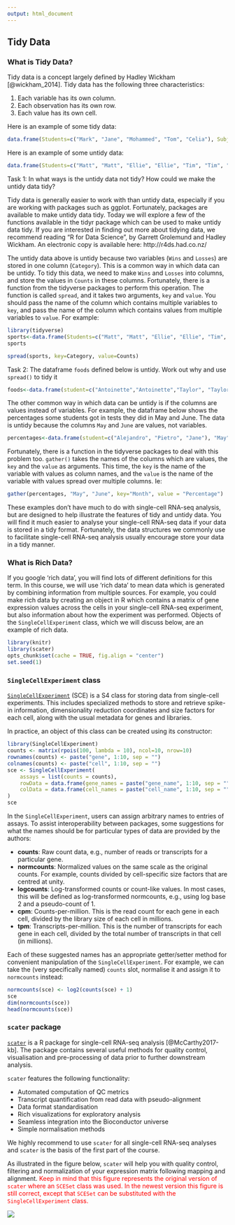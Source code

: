 ```yaml
---
output: html_document
---
```


## Tidy Data

### What is Tidy Data?

Tidy data is a concept largely defined by Hadley Wickham [@wickham_2014]. Tidy data has the following three characteristics:

1. Each variable has its own column.
2. Each observation has its own row.
3. Each value has its own cell.

Here is an example of some tidy data:
```R
data.frame(Students=c("Mark", "Jane", "Mohammed", "Tom", "Celia"), Subject=c("Maths", "Biology", "Physics", "Maths", "Computing"), Years=c(1,2,3,2,3), Score=c(5,6,4,7,9))
```

Here is an example of some untidy data:
```R
data.frame(Students=c("Matt", "Matt", "Ellie", "Ellie", "Tim", "Tim", "Louise", "Louise", "Kelly", "Kelly"), Sport=c("Tennis","Tennis", "Rugby", "Rugby","Football", "Football","Swimming","Swimming", "Running", "Running"), Category=c("Wins", "Losses", "Wins", "Losses", "Wins", "Losses", "Wins", "Losses", "Wins", "Losses"), Counts=c(0,1,3,2,1,4,2,2,5,1))
```

Task 1: In what ways is the untidy data not tidy? How could we make the untidy data tidy?

Tidy data is generally easier to work with than untidy data, especially if you are working with packages such as ggplot. Fortunately, packages are available to make untidy data tidy. Today we will explore a few of the functions available in the tidyr package which can be used to make untidy data tidy. If you are interested in finding out more about tidying data, we recommend reading "R for Data Science", by Garrett Grolemund and Hadley Wickham. An electronic copy is available here: http://r4ds.had.co.nz/

The untidy data above is untidy because two variables (`Wins` and `Losses`) are stored in one column (`Category`). This is a common way in which data can be untidy. To tidy this data, we need to make `Wins` and `Losses` into columns, and store the values in `Counts` in these columns. Fortunately, there is a function from the tidyverse packages to perform this operation. The function is called `spread`, and it takes two arguments, `key` and `value`. You should pass the name of the column which contains multiple variables to `key`, and pass the name of the column which contains values from multiple variables to `value`. For example:

```R
library(tidyverse)
sports<-data.frame(Students=c("Matt", "Matt", "Ellie", "Ellie", "Tim", "Tim", "Louise", "Louise", "Kelly", "Kelly"), Sport=c("Tennis","Tennis", "Rugby", "Rugby","Football", "Football","Swimming","Swimming", "Running", "Running"), Category=c("Wins", "Losses", "Wins", "Losses", "Wins", "Losses", "Wins", "Losses", "Wins", "Losses"), Counts=c(0,1,3,2,1,4,2,2,5,1))
sports

spread(sports, key=Category, value=Counts)
```

Task 2: The dataframe `foods` defined below is untidy. Work out why and use `spread()` to tidy it

```R
foods<-data.frame(student=c("Antoinette","Antoinette","Taylor", "Taylor", "Alexa", "Alexa"), Category=c("Dinner", "Dessert", "Dinner", "Dessert", "Dinner","Dessert"), Frequency=c(3,1,4,5,2,1))
```

The other common way in which data can be untidy is if the columns are values instead of variables. For example, the dataframe below shows the percentages some students got in tests they did in May and June. The data is untidy because the columns `May` and `June` are values, not variables.

```R
percentages<-data.frame(student=c("Alejandro", "Pietro", "Jane"), "May"=c(90,12,45), "June"=c(80,30,100))
```

Fortunately, there is a function in the tidyverse packages to deal with this problem too. `gather()` takes the names of the columns which are values, the `key` and the `value` as arguments. This time, the `key` is the name of the variable with values as column names, and the `value` is the name of the variable with values spread over multiple columns. Ie:

```R
gather(percentages, "May", "June", key="Month", value = "Percentage")
```

These examples don't have much to do with single-cell RNA-seq analysis, but are designed to help illustrate the features of tidy and untidy data. You will find it much easier to analyse your single-cell RNA-seq data if your data is stored in a tidy format. Fortunately, the data structures we commonly use to facilitate single-cell RNA-seq analysis usually encourage store your data in a tidy manner.

### What is Rich Data?

If you google 'rich data', you will find lots of different definitions for this term. In this course, we will use 'rich data' to mean data which is generated by combining information from multiple sources. For example, you could make rich data by creating an object in R which contains a matrix of gene expression values across the cells in your single-cell RNA-seq experiment, but also information about how the experiment was performed. Objects of the `SingleCellExperiment` class, which we will discuss below, are an example of rich data.

```r
library(knitr)
library(scater)
opts_chunk$set(cache = TRUE, fig.align = "center")
set.seed(1)
```

### `SingleCellExperiment` class

[`SingleCellExperiment`](http://bioconductor.org/packages/SingleCellExperiment) (SCE) is a S4 class for storing data from single-cell experiments. This includes specialized methods to store and retrieve spike-in information, dimensionality reduction coordinates and size factors for each cell, along with the usual metadata for genes and libraries.

In practice, an object of this class can be created using its constructor:
```r
library(SingleCellExperiment)
counts <- matrix(rpois(100, lambda = 10), ncol=10, nrow=10)
rownames(counts) <- paste("gene", 1:10, sep = "")
colnames(counts) <- paste("cell", 1:10, sep = "")
sce <- SingleCellExperiment(
    assays = list(counts = counts),
    rowData = data.frame(gene_names = paste("gene_name", 1:10, sep = "")),
    colData = data.frame(cell_names = paste("cell_name", 1:10, sep = ""))
)
sce
```

In the `SingleCellExperiment`, users can assign arbitrary names to entries of assays. To assist interoperability between packages, some suggestions for what the names should be for particular types of data are provided by the authors:

* __counts__: Raw count data, e.g., number of reads or transcripts for a particular gene.
* __normcounts__: Normalized values on the same scale as the original counts. For example, counts divided by cell-specific size factors that are centred at unity.
* __logcounts__: Log-transformed counts or count-like values. In most cases, this will be defined as log-transformed normcounts, e.g., using log base 2 and a pseudo-count of 1.
* __cpm__: Counts-per-million. This is the read count for each gene in each cell, divided by the library size of each cell in millions.
* __tpm__: Transcripts-per-million. This is the number of transcripts for each gene in each cell, divided by the total number of transcripts in that cell (in millions).

Each of these suggested names has an appropriate getter/setter method for convenient manipulation of the `SingleCellExperiment`. For example, we can take the (very specifically named) `counts` slot, normalise it and assign it to `normcounts` instead:

```r
normcounts(sce) <- log2(counts(sce) + 1)
sce
dim(normcounts(sce))
head(normcounts(sce))
```

### `scater` package

[`scater`](http://bioconductor.org/packages/scater/) is a R package for single-cell RNA-seq analysis [@McCarthy2017-kb]. The package contains several useful methods for quality control, visualisation and pre-processing of data prior to further downstream analysis.

`scater` features the following functionality:

* Automated computation of QC metrics
* Transcript quantification from read data with pseudo-alignment
* Data format standardisation
* Rich visualizations for exploratory analysis
* Seamless integration into the Bioconductor universe
* Simple normalisation methods

We highly recommend to use `scater` for all single-cell RNA-seq analyses and `scater` is the basis of the first part of the course.

As illustrated in the figure below, `scater` will help you with quality control, filtering and normalization of your expression matrix following mapping and alignment. <span style="color:red">Keep in mind that this figure represents the original version of `scater` where an `SCESet` class was used. In the newest version this figure is still correct, except that `SCESet` can be substituted with the `SingleCellExperiment` class.</span>


![](figures/scater_qc_workflow.png)


